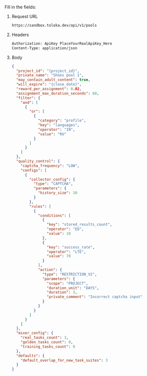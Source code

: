 Fill in the fields:

1. Request URL

    ```bash
    https://sandbox.toloka.dev/api/v1/pools
    ```

1. Headers

    ```bash
    Authorization: ApiKey PlaceYourRealApiKey_Here
    Content-Type: application/json
    ```

1. Body

    ```json
    {
      "project_id": "{project_id}",
      "private_name": "Shoes pool 1",
      "may_contain_adult_content": true,
      "will_expire": "{close_date}",
      "reward_per_assignment": 0.02,
      "assignment_max_duration_seconds": 60,
      "filter": {
        "and": [
          {
            "or": [
              {
                "category": "profile",
                "key": "languages",
                "operator": "IN",
                "value": "RU"
              }
            ]
          }
        ]
      },
      "quality_control": {
        "captcha_frequency": "LOW",
        "configs": [
          {
            "collector_config": {
              "type": "CAPTCHA",
              "parameters": {
                "history_size": 10
              }
            },
            "rules": [
              {
                "conditions": [
                  {
                    "key": "stored_results_count",
                    "operator": "EQ",
                    "value": 10
                  },
                  {
                    "key": "success_rate",
                    "operator": "LTE",
                    "value": 70
                  }
                ],
                "action": {
                  "type": "RESTRICTION_V2",
                  "parameters": {
                    "scope": "PROJECT",
                    "duration_unit": "DAYS",
                    "duration": 3,
                    "private_comment": "Incorrect captcha input"
                  }
                }
              }
            ]
          }
        ]
      },
      "mixer_config": {
        "real_tasks_count": 3,
        "golden_tasks_count": 0,
        "training_tasks_count": 0
      },
      "defaults": {
        "default_overlap_for_new_task_suites": 3
      }
    }
    ```